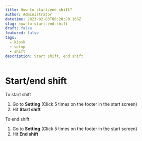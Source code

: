 ```yaml
---
title: How to start/end shift?
author: Administrator
datetime: 2023-02-03T08:28:28.166Z
slug: how-to-start-end-shift
draft: false
featured: false
tags:
  - kiosk
  - setup
  - shift
description: Start shift, end shift
---
```



# Start/end shift

To start shift

1. Go to **Setting** (Click 5 times on the footer in the start screen)
2. Hit **Start shift**

To end shift

1. Go to **Setting** (Click 5 times on the footer in the start screen)
2. Hit **End shift**

<img src="/assets/setup-kiosk/25b9ae2f407ff329ee45d3527ebcd4d4.gif" alt="" />


